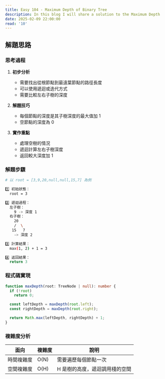 ```yaml
---
title: Easy 104 - Maximum Depth of Binary Tree
description: In this blog I will share a solution to the Maximum Depth of Binary Tree problem.
date: 2025-02-09 22:00:00
read: '10'
---
```

## 解題思路

### 思考過程

1. **初步分析**
   - 需要找出從根節點到最遠葉節點的路徑長度
   - 可以使用遞迴或迭代方式
   - 需要比較左右子樹的深度

2. **解題技巧**
   - 每個節點的深度是其子樹深度的最大值加 1
   - 空節點的深度為 0

3. **實作重點**
   - 處理空樹的情況
   - 遞迴計算左右子樹深度
   - 返回較大深度加 1

### 解題步驟

```bash
# 以 root = [3,9,20,null,null,15,7] 為例

1️⃣ 初始狀態：
  root = 3

2️⃣ 遞迴過程：
  左子樹：
    9 -> 深度 1
  右子樹：
    20
    /  \
   15   7
    -> 深度 2

3️⃣ 計算結果：
  max(1, 2) + 1 = 3

4️⃣ 返回結果：
  return 3
```

### 程式碼實現

```typescript
function maxDepth(root: TreeNode | null): number {
  if (!root)
    return 0;

  const leftDepth = maxDepth(root.left);
  const rightDepth = maxDepth(root.right);

  return Math.max(leftDepth, rightDepth) + 1;
}
```

### 複雜度分析

| 面向 | 複雜度 | 說明 |
| --- | --- | --- |
| 時間複雜度 | O(N) | 需要遍歷每個節點一次 |
| 空間複雜度 | O(H) | H 是樹的高度，遞迴調用棧的空間 |

